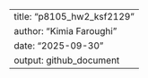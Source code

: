 ---
title: "p8105_hw2_ksf2129"
author: "Kimia Faroughi"
date: "2025-09-30"
output: github_document
---